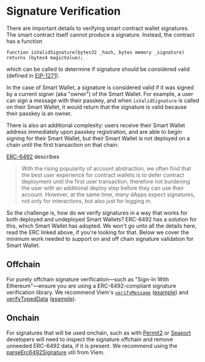 # Signature Verification

There are important details to verifying smart contract wallet signatures. The smart contract itself
cannot produce a signature. Instead, the contract has a function

```solidity
function isValidSignature(bytes32 _hash, bytes memory _signature) returns (bytes4 magicValue);
```

which can be called to determine if signature should be considered valid (defined in [EIP-1271](https://eips.ethereum.org/EIPS/eip-1271)).

In the case of Smart Wallet, a signature is considered valid if it was signed by a current signer (aka "owner") of the Smart Wallet.
For example, a user can sign a message with their passkey, and when `isValidSignature` is called on their Smart Wallet,
it would return that the signature is valid because their passkey is an owner.

There is also an additional complexity: users receive their Smart Wallet address immediately upon passkey registration,
and are able to begin signing for their Smart Wallet,
but their Smart Wallet is not deployed on a chain until the first transaction on that chain.

[ERC-6492](https://eips.ethereum.org/EIPS/eip-6492) describes

> With the rising popularity of account abstraction, we often find that the best user experience
> for contract wallets is to defer contract deployment until the first user transaction,
> therefore not burdening the user with an additional deploy step before they can use their account.
> However, at the same time, many dApps expect signatures, not only for interactions, but also just for logging in.

So the challenge is, how do we verify signatures in a way that works for both deployed and undeployed Smart Wallets?
ERC-6492 has a solution for this, which Smart Wallet has adopted.
We won't go unto all the details here, read the ERC linked above, if you're looking for that.
Below we cover the minimum work needed to support on and off chain signature validation for Smart Wallet.

## Offchain

For purely offchain signature verification––such as "Sign-In With Ethereum"––ensure you are using
a ERC-6492-compliant signature verification library.
We recommend Viem's [`verifyMessage`](https://viem.sh/docs/actions/public/verifyMessage#verifymessage) ([example](https://github.com/base/demos/blob/master/smart-wallet/wagmi-demo/src/components/SignMessage.tsx))
and [verifyTypedData](https://viem.sh/docs/actions/public/verifyTypedData) ([example](https://github.com/base/demos/blob/master/smart-wallet/wagmi-demo/src/components/TypedSign.tsx)).

## Onchain

For signatures that will be used onchain, such as with [Permit2](https://github.com/Uniswap/permit2)
or [Seaport](https://github.com/ProjectOpenSea/seaport) developers will need to inspect the signature offchain
and remove unneeded ERC-6492 data, if it is present.
We recommend using the [parseErc6492Signature](https://viem.sh/docs/utilities/parseErc6492Signature#parseerc6492signature)
util from Viem.
